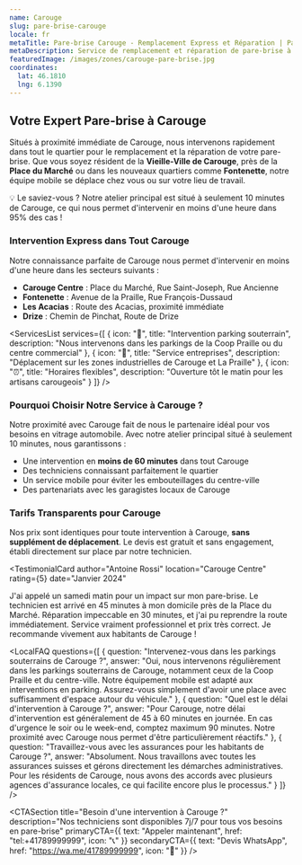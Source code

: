 ```yaml
---
name: Carouge
slug: pare-brise-carouge
locale: fr
metaTitle: Pare-brise Carouge - Remplacement Express et Réparation | PareBrise Genève Pro
metaDescription: Service de remplacement et réparation de pare-brise à Carouge. Intervention rapide dans tout le quartier, devis gratuit. ✓ Garantie à vie ✓ Prise en charge assurance.
featuredImage: /images/zones/carouge-pare-brise.jpg
coordinates:
  lat: 46.1810
  lng: 6.1390
---
```


<Hero
  title="Remplacement et Réparation de Pare-brise à Carouge - Service de Proximité"
  subtitle="Votre spécialiste pare-brise dans le quartier de Carouge • Intervention sous 60 minutes"
  backgroundImage=""
  ctaText="Devis immédiat"
  ctaLink="#devis"
/>

## Votre Expert Pare-brise à Carouge

Situés à proximité immédiate de Carouge, nous intervenons rapidement dans tout le quartier pour le remplacement et la réparation de votre pare-brise. Que vous soyez résident de la **Vieille-Ville de Carouge**, près de la **Place du Marché** ou dans les nouveaux quartiers comme **Fontenette**, notre équipe mobile se déplace chez vous ou sur votre lieu de travail.

<Card className="my-8 bg-blue-50 dark:bg-blue-950">
  <CardHeader>
    <CardTitle>💡 Le saviez-vous ?</CardTitle>
  </CardHeader>
  <CardContent>
    Notre atelier principal est situé à seulement 10 minutes de Carouge, ce qui nous permet d'intervenir en moins d'une heure dans 95% des cas !
  </CardContent>
</Card>

### Intervention Express dans Tout Carouge

Notre connaissance parfaite de Carouge nous permet d'intervenir en moins d'une heure dans les secteurs suivants :

- **Carouge Centre** : Place du Marché, Rue Saint-Joseph, Rue Ancienne
- **Fontenette** : Avenue de la Praille, Rue François-Dussaud
- **Les Acacias** : Route des Acacias, proximité immédiate
- **Drize** : Chemin de Pinchat, Route de Drize

<ServicesList
  services={[
    {
      icon: "🚗",
      title: "Intervention parking souterrain",
      description: "Nous intervenons dans les parkings de la Coop Praille ou du centre commercial"
    },
    {
      icon: "🏢",
      title: "Service entreprises",
      description: "Déplacement sur les zones industrielles de Carouge et La Praille"
    },
    {
      icon: "⏰",
      title: "Horaires flexibles",
      description: "Ouverture tôt le matin pour les artisans carougeois"
    }
  ]}
/>

### Pourquoi Choisir Notre Service à Carouge ?

Notre proximité avec Carouge fait de nous le partenaire idéal pour vos besoins en vitrage automobile. Avec notre atelier principal situé à seulement 10 minutes, nous garantissons :

- Une intervention en **moins de 60 minutes** dans tout Carouge
- Des techniciens connaissant parfaitement le quartier
- Un service mobile pour éviter les embouteillages du centre-ville
- Des partenariats avec les garagistes locaux de Carouge

### Tarifs Transparents pour Carouge

Nos prix sont identiques pour toute intervention à Carouge, **sans supplément de déplacement**. Le devis est gratuit et sans engagement, établi directement sur place par notre technicien.

<TestimonialCard
  author="Antoine Rossi"
  location="Carouge Centre"
  rating={5}
  date="Janvier 2024"
>
  J'ai appelé un samedi matin pour un impact sur mon pare-brise. Le technicien est arrivé en 45 minutes à mon domicile près de la Place du Marché. Réparation impeccable en 30 minutes, et j'ai pu reprendre la route immédiatement. Service vraiment professionnel et prix très correct. Je recommande vivement aux habitants de Carouge !
</TestimonialCard>

<LocalFAQ
  questions={[
    {
      question: "Intervenez-vous dans les parkings souterrains de Carouge ?",
      answer: "Oui, nous intervenons régulièrement dans les parkings souterrains de Carouge, notamment ceux de la Coop Praille et du centre-ville. Notre équipement mobile est adapté aux interventions en parking. Assurez-vous simplement d'avoir une place avec suffisamment d'espace autour du véhicule."
    },
    {
      question: "Quel est le délai d'intervention à Carouge ?",
      answer: "Pour Carouge, notre délai d'intervention est généralement de 45 à 60 minutes en journée. En cas d'urgence le soir ou le week-end, comptez maximum 90 minutes. Notre proximité avec Carouge nous permet d'être particulièrement réactifs."
    },
    {
      question: "Travaillez-vous avec les assurances pour les habitants de Carouge ?",
      answer: "Absolument. Nous travaillons avec toutes les assurances suisses et gérons directement les démarches administratives. Pour les résidents de Carouge, nous avons des accords avec plusieurs agences d'assurance locales, ce qui facilite encore plus le processus."
    }
  ]}
/>

<CTASection
  title="Besoin d'une intervention à Carouge ?"
  description="Nos techniciens sont disponibles 7j/7 pour tous vos besoins en pare-brise"
  primaryCTA={{
    text: "Appeler maintenant",
    href: "tel:+41789999999",
    icon: "📞"
  }}
  secondaryCTA={{
    text: "Devis WhatsApp",
    href: "https://wa.me/41789999999",
    icon: "💬"
  }}
/> 